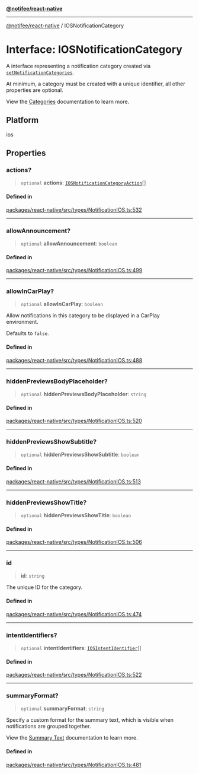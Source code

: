 [**@notifee/react-native**](react-native/reference/index)

***

[@notifee/react-native](react-native/reference/index) / IOSNotificationCategory

# Interface: IOSNotificationCategory

A interface representing a notification category created via [`setNotificationCategories`](/react-native/reference/setnotificationcategories).

At minimum, a category must be created with a unique identifier, all other properties are optional.

View the [Categories](/react-native/docs/ios/categories) documentation to learn more.

## Platform

ios

## Properties

### actions?

> `optional` **actions**: [`IOSNotificationCategoryAction`](react-native/reference/Interface.IOSNotificationCategoryAction)\[]

#### Defined in

[packages/react-native/src/types/NotificationIOS.ts:532](https://github.com/invertase/notifee/blob/main/packages/react-native/src/types/NotificationIOS.ts#L532)

***

### allowAnnouncement?

> `optional` **allowAnnouncement**: `boolean`

#### Defined in

[packages/react-native/src/types/NotificationIOS.ts:499](https://github.com/invertase/notifee/blob/main/packages/react-native/src/types/NotificationIOS.ts#L499)

***

### allowInCarPlay?

> `optional` **allowInCarPlay**: `boolean`

Allow notifications in this category to be displayed in a CarPlay environment.

Defaults to `false`.

#### Defined in

[packages/react-native/src/types/NotificationIOS.ts:488](https://github.com/invertase/notifee/blob/main/packages/react-native/src/types/NotificationIOS.ts#L488)

***

### hiddenPreviewsBodyPlaceholder?

> `optional` **hiddenPreviewsBodyPlaceholder**: `string`

#### Defined in

[packages/react-native/src/types/NotificationIOS.ts:520](https://github.com/invertase/notifee/blob/main/packages/react-native/src/types/NotificationIOS.ts#L520)

***

### hiddenPreviewsShowSubtitle?

> `optional` **hiddenPreviewsShowSubtitle**: `boolean`

#### Defined in

[packages/react-native/src/types/NotificationIOS.ts:513](https://github.com/invertase/notifee/blob/main/packages/react-native/src/types/NotificationIOS.ts#L513)

***

### hiddenPreviewsShowTitle?

> `optional` **hiddenPreviewsShowTitle**: `boolean`

#### Defined in

[packages/react-native/src/types/NotificationIOS.ts:506](https://github.com/invertase/notifee/blob/main/packages/react-native/src/types/NotificationIOS.ts#L506)

***

### id

> **id**: `string`

The unique ID for the category.

#### Defined in

[packages/react-native/src/types/NotificationIOS.ts:474](https://github.com/invertase/notifee/blob/main/packages/react-native/src/types/NotificationIOS.ts#L474)

***

### intentIdentifiers?

> `optional` **intentIdentifiers**: [`IOSIntentIdentifier`](react-native/reference/Enumeration.IOSIntentIdentifier)\[]

#### Defined in

[packages/react-native/src/types/NotificationIOS.ts:522](https://github.com/invertase/notifee/blob/main/packages/react-native/src/types/NotificationIOS.ts#L522)

***

### summaryFormat?

> `optional` **summaryFormat**: `string`

Specify a custom format for the summary text, which is visible when notifications are grouped together.

View the [Summary Text](/react-native/docs/ios/categories#category-summary-text) documentation to learn more.

#### Defined in

[packages/react-native/src/types/NotificationIOS.ts:481](https://github.com/invertase/notifee/blob/main/packages/react-native/src/types/NotificationIOS.ts#L481)
